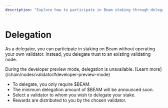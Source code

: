 ```yaml
---
description: "Explore how to participate in Beam staking through delegation without running a validator."
---
```



# Delegation

As a delegator, you can participate in staking on Beam without operating your own validator. Instead, you delegate trust to an existing validating node.

<Callout type="warning" emoji="⚠️">
  During the developer preview mode, delegation is unavailable. [Learn
  more](/chain/nodes/validator#developer-preview-mode)
</Callout>

- To delegate, you only require $BEAM.
- The minimum delegation amount of $BEAM will be announced soon.
- Select a validator to whom you wish to delegate your stake.
- Rewards are distributed to you by the chosen validator.
